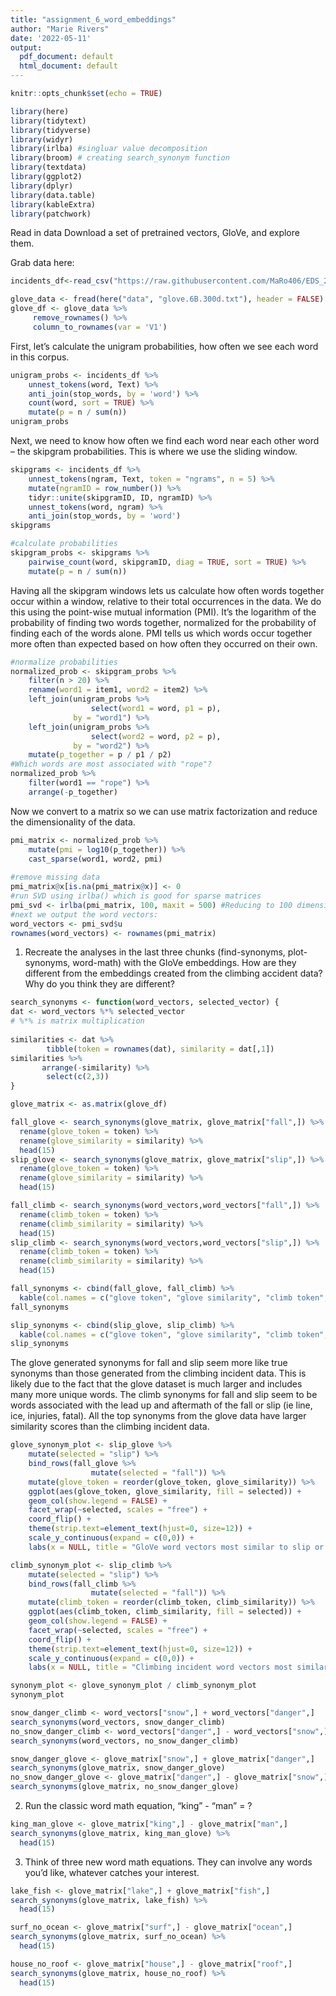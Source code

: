```yaml
---
title: "assignment_6_word_embeddings"
author: "Marie Rivers"
date: '2022-05-11'
output:
  pdf_document: default
  html_document: default
---
```


```r
knitr::opts_chunk$set(echo = TRUE)
```

```r
library(here)
library(tidytext)
library(tidyverse)
library(widyr)
library(irlba) #singluar value decomposition
library(broom) # creating search_synonym function
library(textdata)
library(ggplot2)
library(dplyr)
library(data.table)
library(kableExtra)
library(patchwork)
```

Read in data
Download a set of pretrained vectors, GloVe, and explore them. 

Grab data here:
<!-- download.file('<https://nlp.stanford.edu/data/glove.6B.zip>',destfile = 'glove.6B.zip')  -->
<!-- unzip('glove.6B.zip')  -->
<!-- Use this file: 'glove.6B.300d.txt' -->

```r
incidents_df<-read_csv("https://raw.githubusercontent.com/MaRo406/EDS_231-text-sentiment/825b159b6da4c7040ce8295b9eae2fbbe9991ffd/dat/climbing_report_text.csv")
```

```r
glove_data <- fread(here("data", "glove.6B.300d.txt"), header = FALSE) 
glove_df <- glove_data %>%
     remove_rownames() %>%
     column_to_rownames(var = 'V1')
```

First, let's calculate the unigram probabilities, how often we see each word in this corpus.

```r
unigram_probs <- incidents_df %>%
    unnest_tokens(word, Text) %>%
    anti_join(stop_words, by = 'word') %>%
    count(word, sort = TRUE) %>%
    mutate(p = n / sum(n)) 
unigram_probs 
```

Next, we need to know how often we find each word near each other word -- the skipgram probabilities. This is where we use the sliding window.

```r
skipgrams <- incidents_df %>%
    unnest_tokens(ngram, Text, token = "ngrams", n = 5) %>%
    mutate(ngramID = row_number()) %>% 
    tidyr::unite(skipgramID, ID, ngramID) %>%
    unnest_tokens(word, ngram) %>%
    anti_join(stop_words, by = 'word')
skipgrams
```

```r
#calculate probabilities
skipgram_probs <- skipgrams %>%
    pairwise_count(word, skipgramID, diag = TRUE, sort = TRUE) %>%
    mutate(p = n / sum(n))
```

Having all the skipgram windows lets us calculate how often words together occur within a window, relative to their total occurrences in the data. We do this using the point-wise mutual information (PMI). It's the logarithm of the probability of finding two words together, normalized for the probability of finding each of the words alone. PMI tells us which words occur together more often than expected based on how often they occurred on their own.

```r
#normalize probabilities
normalized_prob <- skipgram_probs %>%
    filter(n > 20) %>%
    rename(word1 = item1, word2 = item2) %>%
    left_join(unigram_probs %>%
                  select(word1 = word, p1 = p),
              by = "word1") %>%
    left_join(unigram_probs %>%
                  select(word2 = word, p2 = p),
              by = "word2") %>%
    mutate(p_together = p / p1 / p2)
#Which words are most associated with "rope"?   
normalized_prob %>% 
    filter(word1 == "rope") %>%
    arrange(-p_together)
```

Now we convert to a matrix so we can use matrix factorization and reduce the dimensionality of the data.
```r
pmi_matrix <- normalized_prob %>%
    mutate(pmi = log10(p_together)) %>%
    cast_sparse(word1, word2, pmi)    
 
#remove missing data
pmi_matrix@x[is.na(pmi_matrix@x)] <- 0
#run SVD using irlba() which is good for sparse matrices
pmi_svd <- irlba(pmi_matrix, 100, maxit = 500) #Reducing to 100 dimensions
#next we output the word vectors:
word_vectors <- pmi_svd$u
rownames(word_vectors) <- rownames(pmi_matrix)
```

1.  Recreate the analyses in the last three chunks (find-synonyms, plot-synonyms, word-math) with the GloVe embeddings. How are they different from the embeddings created from the climbing accident data? Why do you think they are different?

```r
search_synonyms <- function(word_vectors, selected_vector) {
dat <- word_vectors %*% selected_vector
# %*% is matrix multiplication
    
similarities <- dat %>%
        tibble(token = rownames(dat), similarity = dat[,1])
similarities %>%
       arrange(-similarity) %>%
        select(c(2,3))
}
```

```r
glove_matrix <- as.matrix(glove_df)

fall_glove <- search_synonyms(glove_matrix, glove_matrix["fall",]) %>% 
  rename(glove_token = token) %>% 
  rename(glove_similarity = similarity) %>% 
  head(15)
slip_glove <- search_synonyms(glove_matrix, glove_matrix["slip",]) %>% 
  rename(glove_token = token) %>% 
  rename(glove_similarity = similarity) %>% 
  head(15)
```

```r
fall_climb <- search_synonyms(word_vectors,word_vectors["fall",]) %>% 
  rename(climb_token = token) %>% 
  rename(climb_similarity = similarity) %>% 
  head(15)
slip_climb <- search_synonyms(word_vectors,word_vectors["slip",]) %>% 
  rename(climb_token = token) %>% 
  rename(climb_similarity = similarity) %>% 
  head(15)
```

```r
fall_synonyms <- cbind(fall_glove, fall_climb) %>% 
  kable(col.names = c("glove token", "glove similarity", "climb token", "climb similarity"), caption = "Fall Synonyms")
fall_synonyms
```

```r
slip_synonyms <- cbind(slip_glove, slip_climb) %>% 
  kable(col.names = c("glove token", "glove similarity", "climb token", "climb similarity"), caption = "Slip Synonyms")
slip_synonyms
```
The glove generated synonyms for fall and slip seem more like true synonyms than those generated from the climbing incident data. This is likely due to the fact that the glove dataset is much larger and includes many more unique words. The climb synonyms for fall and slip seem to be words associated with the lead up and aftermath of the fall or slip (ie line, ice, injuries, fatal). All the top synonyms from the glove data have larger similarity scores than the climbing incident data.

```r
glove_synonym_plot <- slip_glove %>%
    mutate(selected = "slip") %>%
    bind_rows(fall_glove %>%
                  mutate(selected = "fall")) %>%
    mutate(glove_token = reorder(glove_token, glove_similarity)) %>%
    ggplot(aes(glove_token, glove_similarity, fill = selected)) +
    geom_col(show.legend = FALSE) +
    facet_wrap(~selected, scales = "free") +
    coord_flip() +
    theme(strip.text=element_text(hjust=0, size=12)) +
    scale_y_continuous(expand = c(0,0)) +
    labs(x = NULL, title = "GloVe word vectors most similar to slip or fall")

climb_synonym_plot <- slip_climb %>%
    mutate(selected = "slip") %>%
    bind_rows(fall_climb %>%
                  mutate(selected = "fall")) %>%
    mutate(climb_token = reorder(climb_token, climb_similarity)) %>%
    ggplot(aes(climb_token, climb_similarity, fill = selected)) +
    geom_col(show.legend = FALSE) +
    facet_wrap(~selected, scales = "free") +
    coord_flip() +
    theme(strip.text=element_text(hjust=0, size=12)) +
    scale_y_continuous(expand = c(0,0)) +
    labs(x = NULL, title = "Climbing incident word vectors most similar to slip or fall")

synonym_plot <- glove_synonym_plot / climb_synonym_plot
synonym_plot
```

```r
snow_danger_climb <- word_vectors["snow",] + word_vectors["danger",] 
search_synonyms(word_vectors, snow_danger_climb)
no_snow_danger_climb <- word_vectors["danger",] - word_vectors["snow",] 
search_synonyms(word_vectors, no_snow_danger_climb)
```

```r
snow_danger_glove <- glove_matrix["snow",] + glove_matrix["danger",] 
search_synonyms(glove_matrix, snow_danger_glove)
no_snow_danger_glove <- glove_matrix["danger",] - glove_matrix["snow",] 
search_synonyms(glove_matrix, no_snow_danger_glove)
```


2.  Run the classic word math equation, "king" - "man" = ?
```r
king_man_glove <- glove_matrix["king",] - glove_matrix["man",] 
search_synonyms(glove_matrix, king_man_glove) %>% 
  head(15)
```

3.  Think of three new word math equations. They can involve any words you'd like, whatever catches your interest.

```r
lake_fish <- glove_matrix["lake",] + glove_matrix["fish",] 
search_synonyms(glove_matrix, lake_fish) %>% 
  head(15)
```

```r
surf_no_ocean <- glove_matrix["surf",] - glove_matrix["ocean",] 
search_synonyms(glove_matrix, surf_no_ocean) %>% 
  head(15)
```

```r
house_no_roof <- glove_matrix["house",] - glove_matrix["roof",] 
search_synonyms(glove_matrix, house_no_roof) %>% 
  head(15)
```

